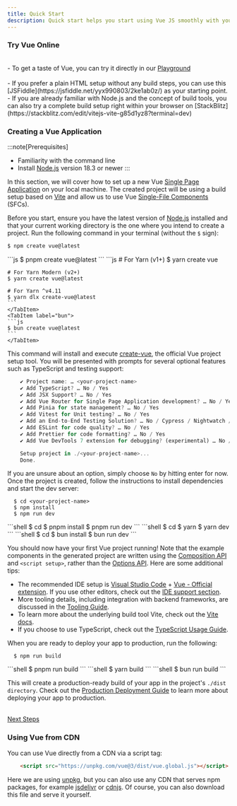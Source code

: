 ```yaml
---
title: Quick Start
description: Quick start helps you start using Vue JS smoothly with your application.
---
```


### Try Vue Online
<br>
 <span style="display: inline-flex; align-items: center; gap: 0.25rem;">
 - To get a taste of Vue, you can try it directly in our
  <Icon name="seti:video" style="ertical-align: middle;" />
  <a href="https://play.vuejs.org/#eNp9kVFLwzAQx7/KeS9TmBuiT6MOVAbqg4oKvuSltLeuM01CcpmF0u/utaXVhzEISe7/vyS/yzV459ziEAlXmITMl47XylDtrGfIaZtGzdAoA5CnnJ5fDHsATxy9GSOAKhQrmD2S1ha+rNf52Wyw2m6RSUaynB6QgKlyOmWSCCDZXa2bprsF2jZZStSrpXGR4XBZ2Zz0rULxFYqVLKfTOEcOmTXbsljsgzVSRw+lMLOVKzX5V8elNUHhasRVmArnz3OvsY80H/VsR9n3EX0f6k5T+OYpkD+Qwsnj1BfEg735eKFa9pMp5FFL9gnznYLVsWMc0u6jyQX7X15P+1R1PSlN8Rk2NZMJY1EdaP/Jfb5CaebDidL/cK8XN2NzsP0F+HSp8w==">Playground</a>
</span>
    </br>
<br>
- If you prefer a plain HTML setup without any build steps, you can use this [JSFiddle](https://jsfiddle.net/yyx990803/2ke1ab0z/) as your starting point.
</br>
- If you are already familiar with Node.js and the concept of build tools, you can also try a complete build setup right within your browser on [StackBlitz](https://stackblitz.com/edit/vitejs-vite-g85d1yz8?terminal=dev)

### Creating a Vue Application

:::note[Prerequisites]
- Familiarity with the command line
- Install [Node.js](https://nodejs.org/en) version 18.3 or newer
:::

In this section, we will cover how to set up a new Vue [Single Page Application](https://vuejs.org/guide/extras/ways-of-using-vue.html#single-page-application-spa) on your local machine.
The created project will be using a build setup based on [Vite](https://vite.dev/) and allow us to use Vue [Single-File Components](https://vuejs.org/guide/scaling-up/sfc.html) (SFCs).

Before you start, ensure you have the latest version of [Node.js](https://nodejs.org/en) installed and that your current working directory is the one where you intend to create a project. 
Run the following command in your terminal (without the `$` sign):
<Tabs>
  <TabItem label="npm">
  ```js
  $ npm create vue@latest
  ```
  </TabItem>
  <TabItem label="pnpm">
  ```js
  $ pnpm create vue@latest
  ```
  </TabItem>
  <TabItem label="yarn">
  ```js
  # For Yarn (v1+)
    $ yarn create vue

    # For Yarn Modern (v2+)
    $ yarn create vue@latest

    # For Yarn ^v4.11
    $ yarn dlx create-vue@latest
    ```
    </TabItem>
    <TabItem label="bun">
    ```js
    $ bun create vue@latest
    ```
    </TabItem>
</Tabs>

This command will install and execute [create-vue](https://github.com/vuejs/create-vue), the official Vue project setup tool. 
You will be presented with prompts for several optional features such as TypeScript and testing support:

```typescript 
    ✔ Project name: … <your-project-name>
    ✔ Add TypeScript? … No / Yes
    ✔ Add JSX Support? … No / Yes
    ✔ Add Vue Router for Single Page Application development? … No / Yes
    ✔ Add Pinia for state management? … No / Yes
    ✔ Add Vitest for Unit testing? … No / Yes
    ✔ Add an End-to-End Testing Solution? … No / Cypress / Nightwatch / Playwright
    ✔ Add ESLint for code quality? … No / Yes
    ✔ Add Prettier for code formatting? … No / Yes
    ✔ Add Vue DevTools 7 extension for debugging? (experimental) … No / Yes

    Setup project in ./<your-project-name>...
    Done.
```

If you are unsure about an option, simply choose `No` by hitting enter for now. 
Once the project is created, follow the instructions to install dependencies and start the dev server:
<Tabs>
  <TabItem label="npm">
  ```shell
    $ cd <your-project-name>
    $ npm install
    $ npm run dev
  ```
  </TabItem>
  <TabItem label="pnpm">
  ```shell
    $ cd <your-project-name>
    $ pnpm install
    $ pnpm run dev
  ```
  </TabItem>
  <TabItem label="yarn">
  ```shell
    $ cd <your-project-name>
    $ yarn
    $ yarn dev
    ```
    </TabItem>
    <TabItem label="bun">
    ```shell
    $ cd <your-project-name>
    $ bun install
    $ bun run dev
    ```
    </TabItem>
</Tabs>

You should now have your first Vue project running! Note that the example components in the generated project are written using the [Composition API](https://vuejs.org/guide/introduction.html#composition-api) 
and `<script setup>`, rather than the [Options API](https://vuejs.org/guide/introduction.html#options-api). Here are some additional tips:

- The recommended IDE setup is [Visual Studio Code](https://code.visualstudio.com/) + [Vue - Official extension](https://marketplace.visualstudio.com/items?itemName=Vue.volar). 
If you use other editors, check out the [IDE support section](https://vuejs.org/guide/scaling-up/tooling.html#ide-support).
- More tooling details, including integration with backend frameworks, are discussed in the [Tooling Guide](https://vuejs.org/guide/scaling-up/tooling.html).
- To learn more about the underlying build tool Vite, check out the [Vite docs](https://vite.dev/).
- If you choose to use TypeScript, check out the [TypeScript Usage Guide](https://vuejs.org/guide/typescript/overview.html).

When you are ready to deploy your app to production, run the following:
<Tabs>
  <TabItem label="npm">
  ```shell
    $ npm run build
  ```
  </TabItem>
  <TabItem label="pnpm">
  ```shell
    $ pnpm run build
  ```
  </TabItem>
  <TabItem label="yarn">
  ```shell
    $ yarn build
    ```
    </TabItem>
    <TabItem label="bun">
    ```shell
    $ bun run build
    ```
    </TabItem>
</Tabs>

This will create a production-ready build of your app in the project's `./dist directory`. 
Check out the [Production Deployment Guide](https://vuejs.org/guide/best-practices/production-deployment.html) to learn more about deploying your app to production.

<br>
<span style="display: inline-flex; align-items: center; gap: 0.5rem;">
    <a href="https://vuejs.org/guide/quick-start.html#next-steps">Next Steps</a>
    <Icon name="right-caret" /> 
</span>
</br>

### Using Vue from CDN​
You can use Vue directly from a CDN via a script tag:

```html
    <script src="https://unpkg.com/vue@3/dist/vue.global.js"></script>
```
Here we are using [unpkg](https://unpkg.com/), but you can also use any CDN that serves npm packages, 
for example [jsdelivr](https://www.jsdelivr.com/package/npm/vue) or [cdnjs](https://cdnjs.com/libraries/vue).
Of course, you can also download this file and serve it yourself.